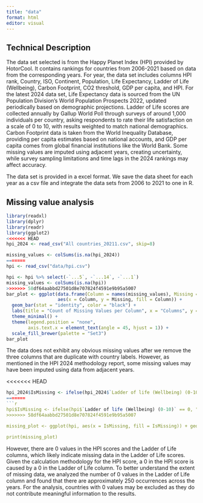 ```yaml
---
title: "data"
format: html
editor: visual
---
```


## Technical Description

The data set selected is from the Happy Planet Index (HPI) provided by HotorCool. It contains rankings for countries from 2006-2021 based on data from the corresponding years. For year, the data set includes columns HPI rank, Country, ISO, Continent, Population, Life Expectancy, Ladder of Life (Wellbeing), Carbon Footprint, CO2 threshold, GDP per capita, and HPI. For the latest 2024 data set, Life Expectancy data is sourced from the UN Population Division’s World Population Prospects 2022, updated periodically based on demographic projections. Ladder of Life scores are collected annually by Gallup World Poll through surveys of around 1,000 individuals per country, asking respondents to rate their life satisfaction on a scale of 0 to 10, with results weighted to match national demographics. Carbon Footprint data is taken from the World Inequality Database, providing per capita estimates based on national accounts, and GDP per capita comes from global financial institutions like the World Bank. Some missing values are imputed using adjacent years, creating uncertainty, while survey sampling limitations and time lags in the 2024 rankings may affect accuracy.

The data set is provided in a excel format. We save the data sheet for each year as a csv file and integrate the data sets from 2006 to 2021 to one in R.

## Missing value analysis

```r
library(readxl)
library(dplyr)
library(readr)
library(ggplot2)
<<<<<<< HEAD
hpi_2024 <- read_csv("All countries_20211.csv", skip=8)
```

```r
missing_values <- colSums(is.na(hpi_2024))
=======
hpi <- read_csv("data/hpi.csv")
```

```r
hpi <- hpi %>% select(-`...5`, -`...14`, -`...1`)
missing_values <- colSums(is.na(hpi))
>>>>>>> 58df64aabbd27501d8e707824f4591e9b95a5007
bar_plot <- ggplot(data.frame(Column = names(missing_values), Missing = missing_values), 
                   aes(x = Column, y = Missing, fill = Column)) +
  geom_bar(stat = "identity", color = "black") +
  labs(title = "Count of Missing Values per Column", x = "Columns", y = "Count of Missing Values") +
  theme_minimal() +
  theme(legend.position = "none",
        axis.text.x = element_text(angle = 45, hjust = 1)) + 
  scale_fill_brewer(palette = "Set3")
bar_plot
```

The data does not exhibit any obvious missing values after we remove the three columns that are duplicate with country labels. However, as mentioned in the HPI 2024 methodology report, some missing values may have been imputed using data from adjacent years.

<<<<<<< HEAD
```r
hpi_2024$IsMissing <- ifelse(hpi_2024$`Ladder of life (Wellbeing) (0-10)` == 0, "0", "Other Values")
=======
```r
hpi$IsMissing <- ifelse(hpi$`Ladder of life (Wellbeing) (0-10)` == 0, "0", "Other Values")
>>>>>>> 58df64aabbd27501d8e707824f4591e9b95a5007

missing_plot <- ggplot(hpi, aes(x = IsMissing, fill = IsMissing)) + geom_bar(color = "black") + scale_fill_manual(values = c("0" = "pink", "Other Values" = "lightblue")) + labs(title = "Distribution of Value 0 vs Other Values", x = "Value Type", y = "Count") + theme_minimal()

print(missing_plot)
```

However, there are 0 values in the HPI scores and the Ladder of Life columns, which likely indicate missing data in the Ladder of Life scores. Given the calculation methodology for the HPI score, a 0 in the HPI score is caused by a 0 in the Ladder of Life column. To better understand the extent of missing data, we analyzed the number of 0 values in the Ladder of Life column and found that there are approximately 250 occurrences across the years. For the analysis, countries with 0 values may be excluded as they do not contribute meaningful information to the results.
